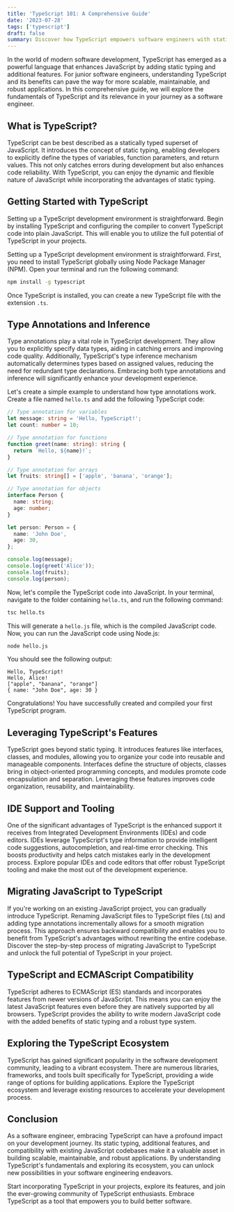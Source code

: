 ```yaml
---
title: 'TypeScript 101: A Comprehensive Guide'
date: '2023-07-28'
tags: ['typescript']
draft: false
summary: Discover how TypeScript empowers software engineers with static typing, enhanced tooling, and seamless JavaScript compatibility for building scalable and maintainable applications.
---
```


In the world of modern software development, TypeScript has emerged as a powerful language that enhances JavaScript by adding static typing and additional features.
For junior software engineers, understanding TypeScript and its benefits can pave the way for more scalable, maintainable, and robust applications.
In this comprehensive guide, we will explore the fundamentals of TypeScript and its relevance in your journey as a software engineer.

## What is TypeScript?

TypeScript can be best described as a statically typed superset of JavaScript.
It introduces the concept of static typing, enabling developers to explicitly define the types of variables, function parameters, and return values.
This not only catches errors during development but also enhances code reliability. With TypeScript, you can enjoy the dynamic and flexible nature of JavaScript while incorporating the advantages of static typing.

## Getting Started with TypeScript

Setting up a TypeScript development environment is straightforward.
Begin by installing TypeScript and configuring the compiler to convert TypeScript code into plain JavaScript.
This will enable you to utilize the full potential of TypeScript in your projects.

Setting up a TypeScript development environment is straightforward.
First, you need to install TypeScript globally using Node Package Manager (NPM).
Open your terminal and run the following command:

```bash
npm install -g typescript
```

Once TypeScript is installed, you can create a new TypeScript file with the extension `.ts`.

## Type Annotations and Inference

Type annotations play a vital role in TypeScript development.
They allow you to explicitly specify data types, aiding in catching errors and improving code quality.
Additionally, TypeScript's type inference mechanism automatically determines types based on assigned values, reducing the need for redundant type declarations.
Embracing both type annotations and inference will significantly enhance your development experience.

Let's create a simple example to understand how type annotations work. Create a file named `hello.ts` and add the following TypeScript code:

```typescript
// Type annotation for variables
let message: string = 'Hello, TypeScript!';
let count: number = 10;

// Type annotation for functions
function greet(name: string): string {
  return `Hello, ${name}!`;
}

// Type annotation for arrays
let fruits: string[] = ['apple', 'banana', 'orange'];

// Type annotation for objects
interface Person {
  name: string;
  age: number;
}

let person: Person = {
  name: 'John Doe',
  age: 30,
};

console.log(message);
console.log(greet('Alice'));
console.log(fruits);
console.log(person);
```

Now, let's compile the TypeScript code into JavaScript. In your terminal, navigate to the folder containing `hello.ts`, and run the following command:

```bash
tsc hello.ts
```

This will generate a `hello.js` file, which is the compiled JavaScript code. Now, you can run the JavaScript code using Node.js:

```bash
node hello.js
```

You should see the following output:

```
Hello, TypeScript!
Hello, Alice!
["apple", "banana", "orange"]
{ name: "John Doe", age: 30 }
```

Congratulations! You have successfully created and compiled your first TypeScript program.

## Leveraging TypeScript's Features

TypeScript goes beyond static typing. It introduces features like interfaces, classes, and modules, allowing you to organize your code into reusable and manageable components.
Interfaces define the structure of objects, classes bring in object-oriented programming concepts, and modules promote code encapsulation and separation. Leveraging these features improves code organization, reusability, and maintainability.

## IDE Support and Tooling

One of the significant advantages of TypeScript is the enhanced support it receives from Integrated Development Environments (IDEs) and code editors.
IDEs leverage TypeScript's type information to provide intelligent code suggestions, autocompletion, and real-time error checking.
This boosts productivity and helps catch mistakes early in the development process.
Explore popular IDEs and code editors that offer robust TypeScript tooling and make the most out of the development experience.

## Migrating JavaScript to TypeScript

If you're working on an existing JavaScript project, you can gradually introduce TypeScript.
Renaming JavaScript files to TypeScript files (.ts) and adding type annotations incrementally allows for a smooth migration process.
This approach ensures backward compatibility and enables you to benefit from TypeScript's advantages without rewriting the entire codebase.
Discover the step-by-step process of migrating JavaScript to TypeScript and unlock the full potential of TypeScript in your project.

## TypeScript and ECMAScript Compatibility

TypeScript adheres to ECMAScript (ES) standards and incorporates features from newer versions of JavaScript.
This means you can enjoy the latest JavaScript features even before they are natively supported by all browsers.
TypeScript provides the ability to write modern JavaScript code with the added benefits of static typing and a robust type system.

## Exploring the TypeScript Ecosystem

TypeScript has gained significant popularity in the software development community, leading to a vibrant ecosystem.
There are numerous libraries, frameworks, and tools built specifically for TypeScript, providing a wide range of options for building applications.
Explore the TypeScript ecosystem and leverage existing resources to accelerate your development process.

## Conclusion

As a software engineer, embracing TypeScript can have a profound impact on your development journey.
Its static typing, additional features, and compatibility with existing JavaScript codebases make it a valuable asset in building scalable, maintainable, and robust applications.
By understanding TypeScript's fundamentals and exploring its ecosystem, you can unlock new possibilities in your software engineering endeavors.

Start incorporating TypeScript in your projects, explore its features, and join the ever-growing community of TypeScript enthusiasts.
Embrace TypeScript as a tool that empowers you to build better software.
